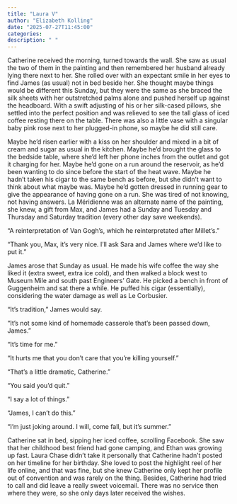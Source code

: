 ```yaml
---
title: "Laura V"
author: "Elizabeth Kolling"
date: "2025-07-27T11:45:00"
categories: 
description: " "
---
```



Catherine received the morning, turned towards the wall. She saw as usual the two of them in the painting and then remembered her husband already lying there next to her. She rolled over with an expectant smile in her eyes to find James (as usual) not in bed beside her. She thought maybe things would be different this Sunday, but they were the same as she braced the silk sheets with her outstretched palms alone and pushed herself up against the headboard. With a swift adjusting of his or her silk-cased pillows, she settled into the perfect position and was relieved to see the tall glass of iced coffee resting there on the table. There was also a little vase with a singular baby pink rose next to her plugged-in phone, so maybe he did still care.

Maybe he’d risen earlier with a kiss on her shoulder and mixed in a bit of cream and sugar as usual in the kitchen. Maybe he’d brought the glass to the bedside table, where she’d left her phone inches from the outlet and got it charging for her. Maybe he’d gone on a run around the reservoir, as he’d been wanting to do since before the start of the heat wave. Maybe he hadn’t taken his cigar to the same bench as before, but she didn’t want to think about what maybe was. Maybe he'd gotten dressed in running gear to give the appearance of having gone on a run. She was tired of not knowing, not having answers. La Méridienne was an alternate name of the painting, she knew, a gift from Max, and James had a Sunday and Tuesday and Thursday and Saturday tradition (every other day save weekends).

“A reinterpretation of Van Gogh’s, which he reinterpretated after Millet's.”

“Thank you, Max, it’s very nice. I’ll ask Sara and James where we’d like to put it.”

James arose that Sunday as usual. He made his wife coffee the way she liked it (extra sweet, extra ice cold), and then walked a block west to Museum Mile and south past Engineers’ Gate. He picked a bench in front of Guggenheim and sat there a while. He puffed his cigar (essentially), considering the water damage as well as Le Corbusier.  

“It’s tradition," James would say. 

“It’s not some kind of homemade casserole that’s been passed down, James.” 

“It’s time for me.”

“It hurts me that you don’t care that you’re killing yourself.”

“That’s a little dramatic, Catherine.”

“You said you’d quit.”

"I say a lot of things."

"James, I can't do this."

“I'm just joking around. I will, come fall, but it’s summer.”

Catherine sat in bed, sipping her iced coffee, scrolling Facebook. She saw that her childhood best friend had gone camping, and Ethan was growing up fast. Laura Chase didn’t take it personally that Catherine hadn’t posted on her timeline for her birthday. She loved to post the highlight reel of her life online, and that was fine, but she knew Catherine only kept her profile out of convention and was rarely on the thing. Besides, Catherine had tried to call and did leave a really sweet voicemail. There was no service then where they were, so she only days later received the wishes. 
